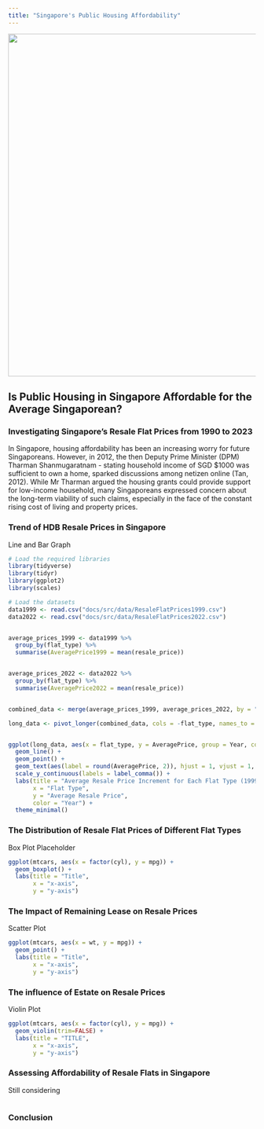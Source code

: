 ```yaml
---
title: "Singapore's Public Housing Affordability"
---
```


![](src/images/HDB-flat-after-divorce.jpg){width="698"}

## Is Public Housing in Singapore Affordable for the Average Singaporean?

### Investigating Singapore's Resale Flat Prices from 1990 to 2023

<p>

</p>

In Singapore, housing affordability has been an increasing worry for future Singaporeans. However, in 2012, the then Deputy Prime Minister (DPM) Tharman Shanmugaratnam - stating household income of SGD \$1000 was sufficient to own a home, sparked discussions among netizen online (Tan, 2012). While Mr Tharman argued the housing grants could provide support for low-income household, many Singaporeans expressed concern about the long-term viability of such claims, especially in the face of the constant rising cost of living and property prices.

<p>

</p>

### Trend of HDB Resale Prices in Singapore

<p>

</p>



Line and Bar Graph

```r
# Load the required libraries
library(tidyverse)
library(tidyr)
library(ggplot2)
library(scales)
```

```r
# Load the datasets
data1999 <- read.csv("docs/src/data/ResaleFlatPrices1999.csv")
data2022 <- read.csv("docs/src/data/ResaleFlatPrices2022.csv")


average_prices_1999 <- data1999 %>%
  group_by(flat_type) %>%
  summarise(AveragePrice1999 = mean(resale_price))


average_prices_2022 <- data2022 %>%
  group_by(flat_type) %>%
  summarise(AveragePrice2022 = mean(resale_price))


combined_data <- merge(average_prices_1999, average_prices_2022, by = "flat_type")

long_data <- pivot_longer(combined_data, cols = -flat_type, names_to = "Year", values_to = "AveragePrice")


ggplot(long_data, aes(x = flat_type, y = AveragePrice, group = Year, color = Year)) +
  geom_line() +
  geom_point() +
  geom_text(aes(label = round(AveragePrice, 2)), hjust = 1, vjust = 1, check_overlap = TRUE) +
  scale_y_continuous(labels = label_comma()) + 
  labs(title = "Average Resale Price Increment for Each Flat Type (1999 vs 2022)",
       x = "Flat Type",
       y = "Average Resale Price",
       color = "Year") +
  theme_minimal()

```

### The Distribution of Resale Flat Prices of Different Flat Types

<p>

</p>

Box Plot Placeholder

```r
ggplot(mtcars, aes(x = factor(cyl), y = mpg)) +
  geom_boxplot() +
  labs(title = "Title", 
       x = "x-axis", 
       y = "y-axis")

```

### The Impact of Remaining Lease on Resale Prices

<p>

</p>

Scatter Plot

```r

ggplot(mtcars, aes(x = wt, y = mpg)) +
  geom_point() +
  labs(title = "Title", 
       x = "x-axis", 
       y = "y-axis")
```

### The influence of Estate on Resale Prices

<p>

</p>

Violin Plot

```r
ggplot(mtcars, aes(x = factor(cyl), y = mpg)) +
  geom_violin(trim=FALSE) +
  labs(title = "TITLE", 
       x = "x-axis", 
       y = "y-axis")

```

### Assessing Affordability of Resale Flats in Singapore

<p>

</p>

Still considering

```r

```

### Conclusion

<p>

</p>

```r

```

```r

```
